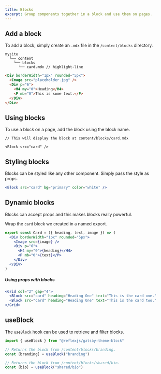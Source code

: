 ```yaml
---
title: Blocks
excerpt: Group components together in a block and use them on pages.
---
```


## Add a block

To add a block, simply create an `.mdx` file in the `/content/blocks` directory.

```
mysite
  └── content
    └── blocks
      └── card.mdx // highlight-line
```

```md title=content/blocks/card.mdx
<Div borderWidth="1px" rounded="5px">
  <Image src="placeholder.jpg" />
  <Div p="6">
    <H4 my="0">Heading</H4>
    <P mb="0">This is some text.</P>
  </Div>
</Div>
```

## Using blocks

To use a block on a page, add the block using the block name.

```mdx
// This will display the block at content/blocks/card.mdx

<Block src="card" />
```

## Styling blocks

Blocks can be styled like any other component. Simply pass the style as props.

```jsx
<Block src="card" bg="primary" color="white" />
```

## Dynamic blocks

Blocks can accept props and this makes blocks really powerful.

Wrap the `card` block we created in a named export.

```jsx
export const Card = ({ heading, text, image }) => (
  <Div borderWidth="1px" rounded="5px">
    <Image src={image} />
    <Div p="6">
      <H4 my="0">{heading}</H4>
      <P mb="0">{text}</P>
    </Div>
  </Div>
)
```

##### Using props with blocks

```jsx
<Grid col="2" gap="4">
  <Block src="card" heading="Heading One" text="This is the card one." />
  <Block src="card" heading="Heading One" text="This is the card two." />
</Grid>
```

## useBlock

The `useBlock` hook can be used to retrieve and filter blocks.

```jsx
import { useBlock } from "@reflexjs/gatsby-theme-block"

// Returns the block from /content/blocks/branding.
const [branding] = useBlock("branding")

// Returns the block from /content/blocks/shared/bio.
const [bio] = useBlock("shared/bio")
```
